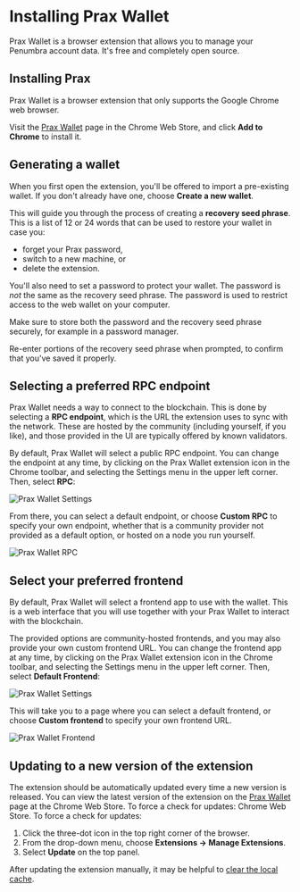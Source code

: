 # Installing Prax Wallet

Prax Wallet is a browser extension that allows you to manage your Penumbra account data. It's free and completely open source.

## Installing Prax

Prax Wallet is a browser extension that only supports the Google Chrome web browser.

Visit the [Prax Wallet](https://chromewebstore.google.com/detail/prax-wallet/lkpmkhpnhknhmibgnmmhdhgdilepfghe) page in the Chrome Web Store, and click **Add to Chrome** to install it.

## Generating a wallet

When you first open the extension, you'll be offered to import a pre-existing wallet. If you don't already have one, choose **Create a new wallet**.

This will guide you through the process of creating a **recovery seed phrase**. This is a list of 12 or 24 words that can be used to restore your wallet in case you:

* forget your Prax password,
* switch to a new machine, or
* delete the extension.

You'll also need to set a password to protect your wallet. The password
is *not* the same as the recovery seed phrase. The password is used to restrict access to the web wallet
on your computer.

Make sure to store both the password and the recovery seed phrase securely, for example in a password manager.

Re-enter portions of the recovery seed phrase when prompted, to confirm that you've saved it properly.

## Selecting a preferred RPC endpoint

Prax Wallet needs a way to connect to the blockchain. This is done by selecting a **RPC endpoint**, which is the URL the extension uses to sync with the network. These are hosted by the community (including yourself, if you like), and those provided in the UI are typically offered by known validators.

By default, Prax Wallet will select a public RPC endpoint. You can change the endpoint at any time, by clicking on the Prax Wallet extension icon in the Chrome toolbar, and selecting the Settings menu in the upper left corner. Then, select **RPC**:

![Prax Wallet Settings](/images/prax-settings.png)

From there, you can select a default endpoint, or choose **Custom RPC** to specify your own endpoint, whether that is a community provider not provided as a default option, or hosted on a node you run yourself.

![Prax Wallet RPC](/images/prax-rpc.png)

## Select your preferred frontend

By default, Prax Wallet will select a frontend app to use with the wallet. This is a web interface that you will use together with your Prax Wallet to interact with the blockchain.

The provided options are community-hosted frontends, and you may also provide your own custom frontend URL. You can change the frontend app at any time, by clicking on the Prax Wallet extension icon in the Chrome toolbar, and selecting the Settings menu in the upper left corner. Then, select **Default Frontend**:

![Prax Wallet Settings](/images/prax-settings.png)

This will take you to a page where you can select a default frontend, or choose **Custom frontend** to specify your own frontend URL.

![Prax Wallet Frontend](/images/prax-frontend.png)

## Updating to a new version of the extension

The extension should be automatically updated every time a new version is released.
You can view the latest version of the extension on the [Prax Wallet](https://chromewebstore.google.com/detail/prax-wallet/lkpmkhpnhknhmibgnmmhdhgdilepfghe) page at the Chrome Web Store. To force a check for updates:
Chrome Web Store. To force a check for updates:

1. Click the three-dot icon in the top right corner of the browser.
2. From the drop-down menu, choose **Extensions -> Manage Extensions**.
3. Select **Update** on the top panel.

After updating the extension manually, it may be helpful to [clear the local cache](https://support.google.com/accounts/answer/32050?hl=en&co=GENIE.Platform%3DDesktop).